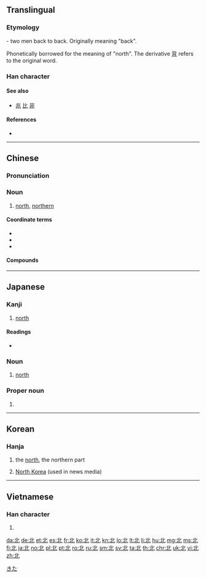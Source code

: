 ==Translingual==
<!--{{stroke order|strokes=5}}

no such file on Commons, leave commented out until one does-->

===Etymology===
{{Han etyl}}
{{liushu|ic}} - two men back to back. Originally meaning "back".

Phonetically borrowed for the meaning of "north". The derivative [[背]] refers to the original word.

===Han character===
{{Han char|rn=21|rad=匕|as=03|sn=5|four=11110|canj=LMP|ids=}}

====See also====
* [[兆]] [[比]] [[非]] <!-- visually similar -->

====References====
{{stroke order|type=jbw}}
* {{Han ref|kx=0152.250|dkj=02574|dj=0342.060|hdz=10262.040|uh=5317|ud=21271|bh=A55F|bd=42335}}

----

==Chinese==
{{zh-forms}}

===Pronunciation===
{{zh-pron
|m=běi
|ma=y
|c=bak1
|h=pfs=pet
|mn=pak/pok
|mn_note=pak - vernacular; pok - literary
|w=4poq
|mc=y
|oc=y
|cat=n}}

===Noun===
{{zh-noun}}

# [[north]], [[northern]]

====Coordinate terms====
* {{zh-l|東/东}}
* {{zh-l|西}}
* {{zh-l|南}}

====Compounds====
{{der3|title=Compounds
| {{zh-l|北半球}}
| {{zh-l|北邊}}, {{zh-l|北邊兒}}
| {{zh-l|北部}}
| {{zh-l|北辰}}
| {{zh-l|北斗星}}
| {{zh-l|北豆腐}}
| {{zh-l|北伐戰爭}}
| {{zh-l|北方}}
| {{zh-l|北方話}}
| {{zh-l|北瓜}}
| {{zh-l|北國}}
| {{zh-l|北寒帶}}
| {{zh-l|北回歸線}}
| {{zh-l|北貨}}
| {{zh-l|北極}}
| {{zh-l|北極光}}
| {{zh-l|北極狐}}
| {{zh-l|北極圈}}
| {{zh-l|北極星}}
| {{zh-l|北極熊}}
| {{zh-l|北郊}}
| {{zh-l|北京}}
| {{zh-l|北京時間}}
| {{zh-l|北京猿人}}
| {{zh-l|北路梆子}}
| {{zh-l|北冕座}}
| {{zh-l|北面}}, {{zh-l|北面兒}}
| {{zh-l|北歐}}
| {{zh-l|北曲}}
| {{zh-l|北上}}
| {{zh-l|北天極}}
| {{zh-l|北緯}}
| {{zh-l|北溫帶}}
| {{zh-l|北洋}}
}}

{{zh-cat|Beginning|Compass points}}

----

==Japanese==

===Kanji===
{{ja-kanji|grade=2|rs=匕03}}

# [[north]]

====Readings====
* {{ja-readings
|goon=[[ほく]] (hoku)
|kanon=[[ほく]] (hoku)
|on=[[はい]] (hai)
|kun=[[きた]] (kita), [[にげる]] (nigeru)}}

{{ja-kanjitab|きた|yomi=k}}

===Noun===
{{ja-noun|きた}}

# [[north]]

===Proper noun===
{{ja-pos|きた|proper}}

# {{surname|lang=ja|sort=きた}}

[[Category:1000 Japanese basic words|きた]]

----

==Korean==

===Hanja===
{{ko-hanja|hangeul=[[북]], [[배]]|rv=buk, bae|mr=puk, pae|y=pwuk, pay|eumhun=[[북녘]], [[달아나다]]|ehrv=bungnyeok, dalanada|ehmr=pungnyŏk, talanada|ehy=puknyekh, tal.anata}}

# the [[north]], the northern part
# {{lb|ko|figuratively}} [[North Korea]] (used in news media)

----

==Vietnamese==

===Han character===
{{vi-hantu|[[bắc]], [[bác]], [[bấc]], [[bậc]], [[bước]]|rs=匕03}}

# {{defn|lang=vi|sort=匕03}}

[[da:北]]
[[de:北]]
[[et:北]]
[[es:北]]
[[fr:北]]
[[ko:北]]
[[it:北]]
[[kn:北]]
[[lo:北]]
[[lt:北]]
[[li:北]]
[[hu:北]]
[[mg:北]]
[[ms:北]]
[[fj:北]]
[[ja:北]]
[[no:北]]
[[pl:北]]
[[pt:北]]
[[ro:北]]
[[ru:北]]
[[sm:北]]
[[sv:北]]
[[ta:北]]
[[th:北]]
[[chr:北]]
[[uk:北]]
[[vi:北]]
[[zh:北]]